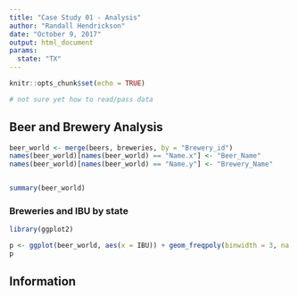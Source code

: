 ```yaml
---
title: "Case Study 01 - Analysis"
author: "Randall Hendrickson"
date: "October 9, 2017"
output: html_document
params:
  state: "TX"
---
```


```r
knitr::opts_chunk$set(echo = TRUE)
```


```r

# not sure yet how to read/pass data
```


## Beer and Brewery Analysis

```r

beer_world <- merge(beers, breweries, by = "Brewery_id")
names(beer_world)[names(beer_world) == "Name.x"] <- "Beer_Name"
names(beer_world)[names(beer_world) == "Name.y"] <- "Brewery_Name"


summary(beer_world)

```



### Breweries and IBU by state

```r

library(ggplot2)

p <- ggplot(beer_world, aes(x = IBU)) + geom_freqpoly(binwidth = 3, na.rm = TRUE) + facet_wrap(~State)
p


```



## Information



